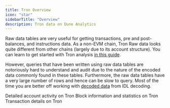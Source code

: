 ```yaml
---
title: Tron Overview
icon: "star"
sidebarTitle: "Overview"
description: Tron data on Dune Analytics
---
```


Raw data tables are very useful for getting transactions, pre and post-balances, and instructions data. As a non-EVM chain, Tron Raw data looks quite different from other chains (largely due to its account structure). You can learn to get started with Tron analysis [in this guide](https://web3datadegens.substack.com/p/starter-guide-to-tron-data-analysis).

However, queries that have been written using raw data tables are notoriously hard to understand and audit due to the nature of the encoded data commonly found in these tables. Furthermore, the raw data tables have a very large number of rows and hence can be slow to query. Most of the time you are better off working with [decoded data](/data-catalog/tron/idl-tables) from IDL decoding.

<CardGroup cols={2}>
  <Card
    title="Tron Account Activity"
    icon="user-check"
    href="/data-catalog/tron/account-activity"
  >
    Detailed account activity on Tron
  </Card>
  <Card title="Tron Blocks" icon="cubes" href="/data-catalog/tron/blocks">
    Block information and statistics on Tron
  </Card>
  <Card
    title="Tron Transactions"
    icon="message-arrow-up"
    href="/data-catalog/tron/transactions"
  >
    Transaction details on Tron
  </Card>
</CardGroup>
